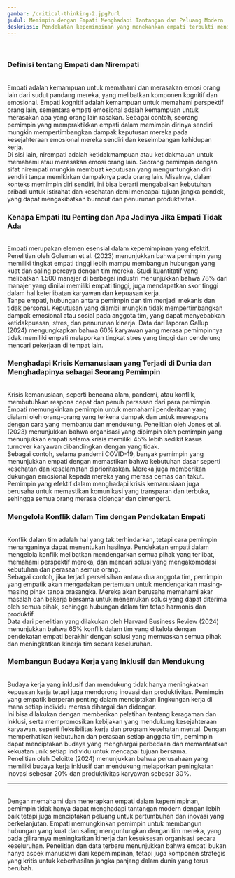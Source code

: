 ```yaml
---
gambar: /critical-thinking-2.jpg?url
judul: Memimpin dengan Empati Menghadapi Tantangan dan Peluang Modern
deskripsi: Pendekatan kepemimpinan yang menekankan empati terbukti meningkatkan kinerja dan kepuasan kerja. Dengan memahami kebutuhan dan perasaan tim, pemimpin dapat menciptakan lingkungan kerja yang mendukung dan produktif.
---
```


<br className="inline lg:hidden" />
<h3 className="text-2xl font-bold">Definisi tentang Empati dan Nirempati</h3>
<br />
Empati adalah kemampuan untuk memahami dan merasakan emosi orang lain dari sudut
pandang mereka, yang melibatkan komponen kognitif dan emosional. Empati kognitif
adalah kemampuan untuk memahami perspektif orang lain, sementara empati
emosional adalah kemampuan untuk merasakan apa yang orang lain rasakan. Sebagai
contoh, seorang pemimpin yang mempraktikkan empati dalam memimpin dirinya
sendiri mungkin mempertimbangkan dampak keputusan mereka pada kesejahteraan
emosional mereka sendiri dan keseimbangan kehidupan kerja.
<br />
Di sisi lain, nirempati adalah ketidakmampuan atau ketidakmauan untuk memahami
atau merasakan emosi orang lain. Seorang pemimpin dengan sifat nirempati mungkin
membuat keputusan yang menguntungkan diri sendiri tanpa memikirkan dampaknya
pada orang lain. Misalnya, dalam konteks memimpin diri sendiri, ini bisa berarti
mengabaikan kebutuhan pribadi untuk istirahat dan kesehatan demi mencapai tujuan
jangka pendek, yang dapat mengakibatkan burnout dan penurunan produktivitas.
<br />

<h3 className="text-2xl font-bold">Kenapa Empati Itu Penting dan Apa Jadinya Jika Empati Tidak Ada</h3>
<br />
Empati merupakan elemen esensial dalam kepemimpinan yang efektif. Penelitian
oleh Goleman et al. (2023) menunjukkan bahwa pemimpin yang memiliki tingkat
empati tinggi lebih mampu membangun hubungan yang kuat dan saling percaya dengan
tim mereka. Studi kuantitatif yang melibatkan 1.500 manajer di berbagai industri
menunjukkan bahwa 78% dari manajer yang dinilai memiliki empati tinggi, juga
mendapatkan skor tinggi dalam hal keterlibatan karyawan dan kepuasan kerja.
<br />
Tanpa empati, hubungan antara pemimpin dan tim menjadi mekanis dan tidak
personal. Keputusan yang diambil mungkin tidak mempertimbangkan dampak emosional
atau sosial pada anggota tim, yang dapat menyebabkan ketidakpuasan, stres, dan
penurunan kinerja. Data dari laporan Gallup (2024) mengungkapkan bahwa 60%
karyawan yang merasa pemimpinnya tidak memiliki empati melaporkan tingkat stres
yang tinggi dan cenderung mencari pekerjaan di tempat lain.
<br />

<h3 className="text-2xl font-bold">Menghadapi Krisis Kemanusiaan yang Terjadi di Dunia dan Menghadapinya sebagai Seorang Pemimpin</h3>
<br />
Krisis kemanusiaan, seperti bencana alam, pandemi, atau konflik, membutuhkan
respons cepat dan penuh perasaan dari para pemimpin. Empati memungkinkan
pemimpin untuk memahami penderitaan yang dialami oleh orang-orang yang terkena
dampak dan untuk merespons dengan cara yang membantu dan mendukung. Penelitian
oleh Jones et al. (2023) menunjukkan bahwa organisasi yang dipimpin oleh
pemimpin yang menunjukkan empati selama krisis memiliki 45% lebih sedikit kasus
turnover karyawan dibandingkan dengan yang tidak.
<br />
Sebagai contoh, selama pandemi COVID-19, banyak pemimpin yang menunjukkan empati
dengan memastikan bahwa kebutuhan dasar seperti kesehatan dan keselamatan
diprioritaskan. Mereka juga memberikan dukungan emosional kepada mereka yang
merasa cemas dan takut. Pemimpin yang efektif dalam menghadapi krisis
kemanusiaan juga berusaha untuk memastikan komunikasi yang transparan dan
terbuka, sehingga semua orang merasa didengar dan dimengerti.
<br />

<h3 className="text-2xl font-bold">Mengelola Konflik dalam Tim dengan Pendekatan Empati</h3>
<br />
Konflik dalam tim adalah hal yang tak terhindarkan, tetapi cara pemimpin
menanganinya dapat menentukan hasilnya. Pendekatan empati dalam mengelola
konflik melibatkan mendengarkan semua pihak yang terlibat, memahami perspektif
mereka, dan mencari solusi yang mengakomodasi kebutuhan dan perasaan semua
orang.
<br />
Sebagai contoh, jika terjadi perselisihan antara dua anggota tim, pemimpin yang
empatik akan mengadakan pertemuan untuk mendengarkan masing-masing pihak tanpa
prasangka. Mereka akan berusaha memahami akar masalah dan bekerja bersama untuk
menemukan solusi yang dapat diterima oleh semua pihak, sehingga hubungan dalam
tim tetap harmonis dan produktif.
<br />
Data dari penelitian yang dilakukan oleh Harvard Business Review (2024)
menunjukkan bahwa 65% konflik dalam tim yang dikelola dengan pendekatan empati
berakhir dengan solusi yang memuaskan semua pihak dan meningkatkan kinerja tim
secara keseluruhan.
<br />

<h3 className="text-2xl font-bold">Membangun Budaya Kerja yang Inklusif dan Mendukung</h3>
<br />
Budaya kerja yang inklusif dan mendukung tidak hanya meningkatkan kepuasan kerja
tetapi juga mendorong inovasi dan produktivitas. Pemimpin yang empatik berperan
penting dalam menciptakan lingkungan kerja di mana setiap individu merasa
dihargai dan didengar.
<br />
Ini bisa dilakukan dengan memberikan pelatihan tentang keragaman dan inklusi,
serta mempromosikan kebijakan yang mendukung kesejahteraan karyawan, seperti
fleksibilitas kerja dan program kesehatan mental. Dengan memperhatikan kebutuhan
dan perasaan setiap anggota tim, pemimpin dapat menciptakan budaya yang
menghargai perbedaan dan memanfaatkan kekuatan unik setiap individu untuk
mencapai tujuan bersama.
<br />
Penelitian oleh Deloitte (2024) menunjukkan bahwa perusahaan yang memiliki
budaya kerja inklusif dan mendukung melaporkan peningkatan inovasi sebesar 20%
dan produktivitas karyawan sebesar 30%.
<br />

<hr className="h-0.5 w-full rounded-full" />
<br />
Dengan memahami dan menerapkan empati dalam kepemimpinan, pemimpin tidak hanya
dapat menghadapi tantangan modern dengan lebih baik tetapi juga menciptakan
peluang untuk pertumbuhan dan inovasi yang berkelanjutan. Empati memungkinkan
pemimpin untuk membangun hubungan yang kuat dan saling menguntungkan dengan tim
mereka, yang pada gilirannya meningkatkan kinerja dan kesuksesan organisasi
secara keseluruhan. Penelitian dan data terbaru menunjukkan bahwa empati bukan
hanya aspek manusiawi dari kepemimpinan, tetapi juga komponen strategis yang
kritis untuk keberhasilan jangka panjang dalam dunia yang terus berubah.